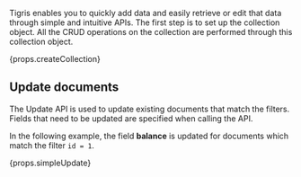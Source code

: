 
Tigris enables you to quickly add data and easily retrieve or edit that data through simple and
intuitive APIs. The first step is to set up the collection object. All the CRUD operations on
the collection are performed through this collection object.

<CodeBlock language={props.codeLang}>{props.createCollection}</CodeBlock>

## Update documents

The Update API is used to update existing documents that match the filters.
Fields that need to be updated are specified when calling the API.

In the following example, the field **balance** is updated for documents which
match the filter `id = 1`.

<CodeBlock language={props.codeLang}>{props.simpleUpdate}</CodeBlock>
